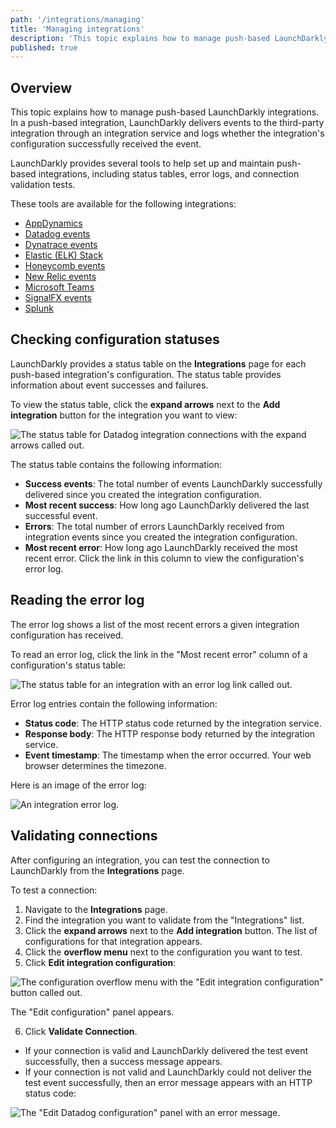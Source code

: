 ```yaml
---
path: '/integrations/managing'
title: 'Managing integrations'
description: 'This topic explains how to manage push-based LaunchDarkly integrations.'
published: true
---
```


## Overview

This topic explains how to manage push-based LaunchDarkly integrations. In a push-based integration, LaunchDarkly delivers events to the third-party integration through an integration service and logs whether the integration's configuration successfully received the event.

LaunchDarkly provides several tools to help set up and maintain push-based integrations, including status tables, error logs, and connection validation tests.

These tools are available for the following integrations:

- [AppDynamics](/integrations/appdynamics)
- [Datadog events](/integrations/datadog/events)
- [Dynatrace events](/integrations/dynatrace/events)
- [Elastic (ELK) Stack](/integrations/elastic-stack)
- [Honeycomb events](/integrations/honeycomb/events)
- [New Relic events](/integrations/new-relic/events)
- [Microsoft Teams](/integrations/microsoft-teams)
- [SignalFX events](/integrations/signalfx/events)
- [Splunk](/integrations/splunk)

## Checking configuration statuses

LaunchDarkly provides a status table on the **Integrations** page for each push-based integration's configuration. The status table provides information about event successes and failures.

To view the status table, click the **expand arrows** next to the **Add integration** button for the integration you want to view:

![The status table for Datadog integration connections with the expand arrows called out.](images/manage-integrations-status-table-arrow-callout.png)

The status table contains the following information:

- **Success events**: The total number of events LaunchDarkly successfully delivered since you created the integration configuration.
- **Most recent success**: How long ago LaunchDarkly delivered the last successful event.
- **Errors**: The total number of errors LaunchDarkly received from integration events since you created the integration configuration.
- **Most recent error**: How long ago LaunchDarkly received the most recent error. Click the link in this column to view the configuration's error log.

## Reading the error log

The error log shows a list of the most recent errors a given integration configuration has received.

To read an error log, click the link in the "Most recent error" column of a configuration's status table:

![The status table for an integration with an error log link called out.](images/manage-integrations-error-log-link-callout.png)

Error log entries contain the following information:

- **Status code**: The HTTP status code returned by the integration service.
- **Response body**: The HTTP response body returned by the integration service.
- **Event timestamp**: The timestamp when the error occurred. Your web browser determines the timezone.

Here is an image of the error log:

![An integration error log.](images/manage-integrations-error-log.png)

## Validating connections

After configuring an integration, you can test the connection to LaunchDarkly from the **Integrations** page.

To test a connection:

1. Navigate to the **Integrations** page.
2. Find the integration you want to validate from the "Integrations" list.
3. Click the **expand arrows** next to the **Add integration** button. The list of configurations for that integration appears.
4. Click the **overflow menu** next to the configuration you want to test.
5. Click **Edit integration configuration**:

![The configuration overflow menu with the "Edit integration configuration" button called out.](images/manage-integrations-edit-integration-callout.png)

  The "Edit configuration" panel appears.

6. Click **Validate Connection**.
  - If your connection is valid and LaunchDarkly delivered the test event successfully, then a success message appears.
  - If your connection is not valid and LaunchDarkly could not deliver the test event successfully, then an error message appears with an HTTP status code:

![The "Edit Datadog configuration" panel with an error message.](manage-integrations-edit-config-failure.png)
